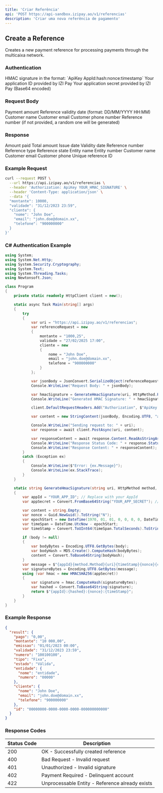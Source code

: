 ```yaml
---
title: 'Criar Referência'
api: 'POST https://api-sandbox.izipay.ao/v1/referencias'
description: 'Criar uma nova referência de pagamento'
---
```


## Create a Reference

Creates a new payment reference for processing payments through the multicaixa network.

### Authentication

<ParamField header="Authorization" type="string" required>
  HMAC signature in the format: `ApiKey AppId:hash:nonce:timestamp`
</ParamField>

<ParamField query="AppId" type="string" required>
  Your application ID provided by IZI Pay
</ParamField>

<ParamField query="AppSecret" type="string" required>
  Your application secret provided by IZI Pay (Base64 encoded)
</ParamField>

### Request Body

<ParamField body="montante" type="number" required>
  Payment amount
</ParamField>

<ParamField body="validade" type="string" required>
  Reference validity date (format: DD/MM/YYYY HH:MM)
</ParamField>

<ParamField body="cliente" type="object" required>
  <Expandable title="Properties">
    <ParamField body="nome" type="string" required>
      Customer name
    </ParamField>
    <ParamField body="email" type="string">
      Customer email
    </ParamField>
    <ParamField body="telefone" type="string">
      Customer phone number
    </ParamField>
  </Expandable>
</ParamField>

<ParamField body="referencia" type="string">
  Reference number (if not provided, a random one will be generated)
</ParamField>

### Response

<ResponseField name="result" type="object">
  <Expandable title="Properties">
    <ResponseField name="pago" type="string">
      Amount paid
    </ResponseField>
    <ResponseField name="montante" type="string">
      Total amount
    </ResponseField>
    <ResponseField name="emissao" type="string">
      Issue date
    </ResponseField>
    <ResponseField name="validade" type="string">
      Validity date
    </ResponseField>
    <ResponseField name="numero" type="string">
      Reference number
    </ResponseField>
    <ResponseField name="tipo" type="string">
      Reference type
    </ResponseField>
    <ResponseField name="estado" type="string">
      Reference state
    </ResponseField>
    <ResponseField name="entidade" type="object">
      <Expandable title="Properties">
        <ResponseField name="nome" type="string">
          Entity name
        </ResponseField>
        <ResponseField name="numero" type="string">
          Entity number
        </ResponseField>
      </Expandable>
    </ResponseField>
    <ResponseField name="cliente" type="object">
      <Expandable title="Properties">
        <ResponseField name="nome" type="string">
          Customer name
        </ResponseField>
        <ResponseField name="email" type="string">
          Customer email
        </ResponseField>
        <ResponseField name="telefone" type="string">
          Customer phone
        </ResponseField>
      </Expandable>
    </ResponseField>
    <ResponseField name="id" type="string">
      Unique reference ID
    </ResponseField>
  </Expandable>
</ResponseField>

### Example Request

```bash
curl --request POST \
  --url https://api.izipay.ao/v1/referencias \
  --header 'Authorization: ApiKey YOUR_HMAC_SIGNATURE' \
  --header 'Content-Type: application/json' \
  --data '{
  "montante": 10000,
  "validade": "31/12/2023 23:59",
  "cliente": {
    "nome": "John Doe",
    "email": "john.doe@domain.xx",
    "telefone": "900000000"
  }
}'
```

### C# Authentication Example

```csharp
using System;
using System.Net.Http;
using System.Security.Cryptography;
using System.Text;
using System.Threading.Tasks;
using Newtonsoft.Json;

class Program
{
    private static readonly HttpClient client = new();

    static async Task Main(string[] args)
    {
        try
        {
            var uri = "https://api.izipay.ao/v1/referencias";
            var referenceRequest = new
            {
                montante = "1000,25",
                validade = "27/02/2025 17:00",
                cliente = new
                {
                    nome = "John Doe",
                    email = "john.doe@domain.xx",
                    telefone = "900000000"
                }
            };

            var jsonBody = JsonConvert.SerializeObject(referenceRequest);
            Console.WriteLine("Request Body: " + jsonBody);

            var hmacSignature = GenerateHmacSignature(uri, HttpMethod.Post, jsonBody);
            Console.WriteLine("Generated HMAC Signature: " + hmacSignature);

            client.DefaultRequestHeaders.Add("Authorization", $"ApiKey {hmacSignature}");

            var content = new StringContent(jsonBody, Encoding.UTF8, "application/json");

            Console.WriteLine("Sending request to: " + uri);
            var response = await client.PostAsync(uri, content);

            var responseContent = await response.Content.ReadAsStringAsync();
            Console.WriteLine("Response Status Code: " + response.StatusCode);
            Console.WriteLine("Response Content: " + responseContent);
        }
        catch (Exception ex)
        {
            Console.WriteLine($"Error: {ex.Message}");
            Console.WriteLine(ex.StackTrace);
        }
    }

    static string GenerateHmacSignature(string uri, HttpMethod method, string? body = null)
    {
        var appId = "YOUR_APP_ID"; // Replace with your AppId
        var appSecret = Convert.FromBase64String("YOUR_APP_SECRET"); // Replace with your Base64 encoded AppSecret

        var content = string.Empty;
        var nonce = Guid.NewGuid().ToString("N");
        var epochStart = new DateTime(1970, 01, 01, 0, 0, 0, 0, DateTimeKind.Utc);
        var timeSpan = DateTime.UtcNow - epochStart;
        var timeStamp = Convert.ToUInt64(timeSpan.TotalSeconds).ToString();

        if (body != null)
        {
            var bodyBytes = Encoding.UTF8.GetBytes(body);
            var bodyHash = MD5.Create().ComputeHash(bodyBytes);
            content = Convert.ToBase64String(bodyHash);
        }
        var message = $"{appId}{method.Method}{uri}{timeStamp}{nonce}{content}";
        var signatureBytes = Encoding.UTF8.GetBytes(message);
        using (var hmac = new HMACSHA256(appSecret))
        {
            var signature = hmac.ComputeHash(signatureBytes);
            var hashed = Convert.ToBase64String(signature);
            return $"{appId}:{hashed}:{nonce}:{timeStamp}";
        }
    }
}
```

### Example Response

```json
{
  "result": {
    "pago": "0,00",
    "montante": "10 000,00",
    "emissao": "01/01/2023 00:00",
    "validade": "31/12/2023 23:59",
    "numero": "100100100",
    "tipo": "Fixa",
    "estado": "Válida",
    "entidade": {
      "nome": "entidade",
      "numero": "00000"
    },
    "cliente": {
      "nome": "John Doe",
      "email": "john.doe@domain.xx",
      "telefone": "900000000"
    },
    "id": "00000000-0000-0000-0000-000000000000"
  }
}
```

### Response Codes

| Status Code | Description |
|-------------|-------------|
| 200 | OK - Successfully created reference |
| 400 | Bad Request - Invalid request |
| 401 | Unauthorized - Invalid signature |
| 402 | Payment Required - Delinquent account |
| 422 | Unprocessable Entity - Reference already exists | 